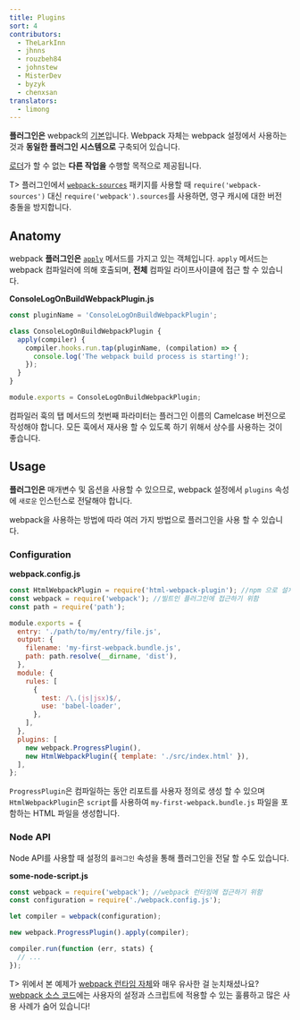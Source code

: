 ```yaml
---
title: Plugins
sort: 4
contributors:
  - TheLarkInn
  - jhnns
  - rouzbeh84
  - johnstew
  - MisterDev
  - byzyk
  - chenxsan
translators:
  - limong
---
```


**플러그인은** webpack의 [기본](https://github.com/webpack/tapable)입니다. Webpack 자체는 webpack 설정에서 사용하는 것과 **동일한 플러그인 시스템으로** 구축되어 있습니다.

[로더](/concepts/loaders)가 할 수 없는 **다른 작업을** 수행할 목적으로 제공됩니다.

T> 플러그인에서 [`webpack-sources`](https://github.com/webpack/webpack-sources) 패키지를 사용할 때 `require('webpack-sources')` 대신 `require('webpack').sources`를 사용하면, 영구 캐시에 대한 버전 충돌을 방지합니다.

## Anatomy

webpack **플러그인은** [`apply`](https://developer.mozilla.org/en-US/docs/Web/JavaScript/Reference/Global_Objects/Function/apply) 메서드를 가지고 있는 객체입니다. `apply` 메서드는 webpack 컴파일러에 의해 호출되며, **전체** 컴파일 라이프사이클에 접근 할 수 있습니다.

**ConsoleLogOnBuildWebpackPlugin.js**

```javascript
const pluginName = 'ConsoleLogOnBuildWebpackPlugin';

class ConsoleLogOnBuildWebpackPlugin {
  apply(compiler) {
    compiler.hooks.run.tap(pluginName, (compilation) => {
      console.log('The webpack build process is starting!');
    });
  }
}

module.exports = ConsoleLogOnBuildWebpackPlugin;
```

컴파일러 훅의 탭 메서드의 첫번째 파라미터는 플러그인 이름의 Camelcase 버전으로 작성해야 합니다. 모든 훅에서 재사용 할 수 있도록 하기 위해서 상수를 사용하는 것이 좋습니다.

## Usage

**플러그인은** 매개변수 및 옵션을 사용할 수 있으므로, webpack 설정에서 `plugins` 속성에 `새로운` 인스턴스로 전달해야 합니다.

webpack을 사용하는 방법에 따라 여러 가지 방법으로 플러그인을 사용 할 수 있습니다.

### Configuration

**webpack.config.js**

```javascript
const HtmlWebpackPlugin = require('html-webpack-plugin'); //npm 으로 설치됨
const webpack = require('webpack'); //빌트인 플러그인에 접근하기 위함
const path = require('path');

module.exports = {
  entry: './path/to/my/entry/file.js',
  output: {
    filename: 'my-first-webpack.bundle.js',
    path: path.resolve(__dirname, 'dist'),
  },
  module: {
    rules: [
      {
        test: /\.(js|jsx)$/,
        use: 'babel-loader',
      },
    ],
  },
  plugins: [
    new webpack.ProgressPlugin(),
    new HtmlWebpackPlugin({ template: './src/index.html' }),
  ],
};
```

`ProgressPlugin`은 컴파일하는 동안 리포트를 사용자 정의로 생성 할 수 있으며 `HtmlWebpackPlugin`은 `script`를 사용하여 `my-first-webpack.bundle.js` 파일을 포함하는 HTML 파일을 생성합니다.

### Node API

Node API를 사용할 때 설정의 `플러그인` 속성을 통해 플러그인을 전달 할 수도 있습니다.

**some-node-script.js**

```javascript
const webpack = require('webpack'); //webpack 런타임에 접근하기 위함
const configuration = require('./webpack.config.js');

let compiler = webpack(configuration);

new webpack.ProgressPlugin().apply(compiler);

compiler.run(function (err, stats) {
  // ...
});
```

T> 위에서 본 예제가 [webpack 런타임 자체](https://github.com/webpack/webpack/blob/e7087ffeda7fa37dfe2ca70b5593c6e899629a2c/bin/webpack.js#L290-L292)와 매우 유사한 걸 눈치채셨나요? [webpack 소스 코드](https://github.com/webpack/webpack)에는 사용자의 설정과 스크립트에 적용할 수 있는 훌륭하고 많은 사용 사례가 숨어 있습니다!
